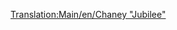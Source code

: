 [[Translation:Main/en/Chaney "Jubilee"]]{{en/-}}{{Template:Trenes/Es
|Imagen=[[File:en/Chaneyjubilee.png]]
|Nombre=Chaney "Jubilee"
|Precio=30.468 € (15.234 £)
|Velocidad=112 km/h (70 mph)
|Peso=131 t
|Potencia=1.000 CV (746 kW)
|Coste-anual=3.936 € (1.968 £)
|Diseño=1934
|Duración=21
|Capacidad=--
|Descripción=La '''Chaney "Jubilee"''' es la locomotora de gama media inicial de OTTD (dependiendo del año de empiece, tanto en TTD como en TTDP) en clima templado. Su funcionamiento no es tan barato como la [[Main/es/Kirby Paul Tank|Kirby Paul Tank]], y tampoco tan rápida o potente como la [[Main/es/Ginzu "A4"|Ginzu "A4"]]. Pero sigue siendo útil si desea algo intermedio.
|Vida-real=Esta es la [http://en.wikipedia.org/wiki/LMS_Jubilee_Class LMS Stanier "Jubilee"], una locomotora creada para líneas de pasajeros secundarias exprés. Un posible equivalente en la vida real podría ser la "Jubilee Class"
}}